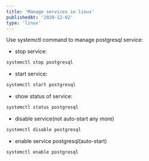 ```yaml
---
title: 'Manage services in linux'
publishedAt: '2020-12-02'
type: 'linux'
---
```


Use systemctl command to manage postgresql service:

- stop service:

```bash
systemctl stop postgresql
```

- start service:

```bash
systemctl start postgresql
```

- show status of service:

```bash
systemctl status postgresql
```

- disable service(not auto-start any more)

```bash
systemctl disable postgresql
```

- enable service postgresql(auto-start)

```bash
systemctl enable postgresql
```